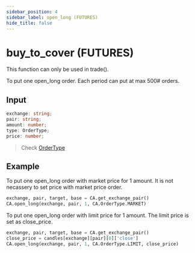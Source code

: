 ```yaml
---
sidebar_position: 4
sidebar_label: open_long (FUTURES)
hide_title: false
---
```



# buy_to_cover (FUTURES)

<Highlight color="#ffba00"> This function can only be used in trade(). </Highlight>

To put one open_long order. Each period can put at max 500# orders.

## Input

```typescript
exchange: string;
pair: string;
amount: number;
type: OrderType;
price: number;
```

> Check [OrderType](/docs/developer/api/python/ca-objects/order-type)

## Example

To put one open_long order with market price for 1 amount. It is not necassery to set price with market price order.

```python
exchange, pair, target, base = CA.get_exchange_pair()
CA.open_long(exchange, pair, 1, CA.OrderType.MARKET)
```

To put one open_long order with limit price for 1 amount. The limit price is set as close_price.

```python
exchange, pair, target, base = CA.get_exchange_pair()
close_price = candles[exchange][pair][0]['close']
CA.open_long(exchange, pair, 1, CA.OrderType.LIMIT, close_price)
```
